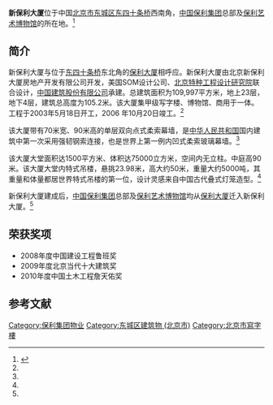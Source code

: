 {{Coord|39.9328516|116.4324829|type:landmark_region:CN-11_source:GoogleMaps|display=title}}
{{Infobox building
| name                = 新保利大厦
| native_name         = New Poly Plaza
| native_name_lang    = en
| logo                = 
| logo_size           = 
| logo_alt            = 
| logo_caption        = 
| image               = New Poly Plaza (20200425093330).jpg
| image_caption       = <!-- or | caption = -->
| map_type            = 
| map_alt             = 
| map_caption         = 
| map_size            = 
| map_dot_label       = 
| map_dot_mark        = 
| relief              = 
| former_names        = 
| alternate_names     = 
| etymology           = 
| status              = 
| cancelled           = 
| topped_out          = 
| building_type       = 
| architectural_style = 
| classification      = 
| use                 =
| location            = {{CHN}}[[北京市|北京市]][[东城区|东城区]][[朝阳门北大街|朝阳门北大街]]
| address             = 
| location_city       = <!-- or | location_town       =  -->
| location_country    = 
| coordinates         = 
| altitude            = 
| current_tenants     = 
| namesake            = 
| groundbreaking_date = 
| start_date          = 2003
| stop_date           = 
| built               =
| est_completion      = 
| topped_out_date     = 
| completion_date     = 2007
| opened_date         = 
| inauguration_date   = 
| relocated_date      = 
| renovation_date     = 
| closing_date        = 
| demolition_date     = <!-- or | destruction_date    = -->
| cost                = 
| ren_cost            = 
| client              = 
| owner               = 
| landlord            = 
| affiliation         = 
| height              = 110米
| architectural       = 
| tip                 = 
| antenna_spire       = 
| roof                = 
| top_floor           = 24
| observatory         = 
| diameter            = 
| circumference       = 
| weight              = 
| other_dimensions    = 
| structural_system   = 
| material            = 
| size                = 
| floor_count         = 
| floor_area          = 
| elevator_count      = 
| grounds_area        = 
| architect           = 
| architecture_firm   = 
| developer           = 
| engineer            = 
| structural_engineer = 
| services_engineer   = 
| civil_engineer      = 
| other_designers     = 
| quantity_surveyor   = 
| main_contractor     = 
| awards              = 
| designations        = 
| known_for           = 
| ren_architect       = 
| ren_firm            = 
| ren_engineer        = 
| ren_str_engineer    = 
| ren_serv_engineer   = 
| ren_civ_engineer    = 
| ren_oth_designers   = 
| ren_qty_surveyor    = 
| ren_contractor      = 
| ren_awards          = 
| rooms               = <!-- or | unit_count          = -->
| parking             =  
| website             = <!-- {{URL|example.com}} -->
| embed               = 
| embedded            = 
| references          = 
| footnotes           = 
}}
'''新保利大厦'''位于中国[[北京市|北京市]][[东城区_(北京市)|东城区]][[东四十条桥|东四十条桥]]西南角，[[中国保利集团|中国保利集团]]总部及[[保利艺术博物馆|保利艺术博物馆]]的所在地。<ref name=sina>{{Cite web |url=http://travel.sina.com.cn/china/2009-09-25/1036108833.shtml |title=北京十大建筑：北京新保利大厦，新浪，2009年09月25日 |accessdate=2013-04-20 |archive-date=2016-03-04 |archive-url=https://web.archive.org/web/20160304191232/http://travel.sina.com.cn/china/2009-09-25/1036108833.shtml |dead-url=no }}</ref>

==简介==
新保利大厦与位于[[东四十条桥|东四十条桥]]东北角的[[保利大厦|保利大厦]]相呼应。新保利大厦由北京新保利大厦房地产开发有限公司开发，美国SOM设计公司、[[北京特种工程设计研究院|北京特种工程设计研究院]]联合设计，[[中国建筑股份有限公司|中国建筑股份有限公司]]承建。总建筑面积为109,997平方米，地上23层，地下4层，建筑总高度为105.2米。该大厦集甲级写字楼、博物馆、商用于一体。工程于2003年5月18日开工，2006 年10月20日竣工。<ref name=sina/>

该大厦带有70米宽、90米高的单层双向点式柔索幕墙，是[[中华人民共和国|中华人民共和国]]国内建筑中第一次采用强韧钢索连接，也是世界上第一例内凹式柔索玻璃幕墙。<ref name=sina/>

该大厦大堂面积达1500平方米、体积达75000立方米，空间内无立柱。中庭高90米。该大厦大堂内特式吊楼，悬挑23.98米，高大约50米，重量大约5000吨，其重量和体量都居世界特式吊楼的第一位，设计灵感来自中国古代叠式灯笼造型。<ref name=sina/>

新保利大厦建成后，[[中国保利集团|中国保利集团]]总部及[[保利艺术博物馆|保利艺术博物馆]]均从[[保利大厦|保利大厦]]迁入新保利大厦。<ref name=sina/>

==荣获奖项==
*2008年度中国建设工程鲁班奖
*2009年度北京当代十大建筑奖
*2010年度中国土木工程詹天佑奖

==参考文献==
{{reflist}}

{{北京十大建筑}}
[[Category:保利集团物业|Category:保利集团物业]]
[[Category:东城区建筑物_(北京市)|Category:东城区建筑物 (北京市)]]
[[Category:北京市寫字樓|Category:北京市寫字樓]]